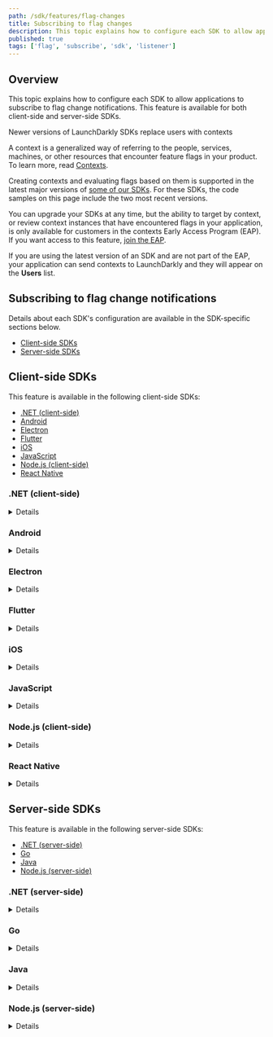 ```yaml
---
path: /sdk/features/flag-changes
title: Subscribing to flag changes
description: This topic explains how to configure each SDK to allow applications to subscribe to flag change notifications.
published: true
tags: ['flag', 'subscribe', 'sdk', 'listener']
---
```


## Overview

This topic explains how to configure each SDK to allow applications to subscribe to flag change notifications. This feature is available for both client-side and server-side SDKs.

<Callout intent="info">
<CalloutTitle>Newer versions of LaunchDarkly SDKs replace users with contexts</CalloutTitle>
<CalloutDescription>

A context is a generalized way of referring to the people, services, machines, or other resources that encounter feature flags in your product. To learn more, read [Contexts](/home/contexts).

Creating contexts and evaluating flags based on them is supported in the latest major versions of [some of our SDKs](/sdk). For these SDKs, the code samples on this page include the two most recent versions.

You can upgrade your SDKs at any time, but the ability to target by context, or review context instances that have encountered flags in your application, is only available for customers in the contexts Early Access Program (EAP). If you want access to this feature, [join the EAP](https://launchdarkly.com/eap).

If you are using the latest version of an SDK and are not part of the EAP, your application can send contexts to LaunchDarkly and they will appear on the **Users** list.

</CalloutDescription>
</Callout>

## Subscribing to flag change notifications

Details about each SDK's configuration are available in the SDK-specific sections below.

* [Client-side SDKs](#client-side-sdks)
* [Server-side SDKs](#server-side-sdks)

## Client-side SDKs

This feature is available in the following client-side SDKs:

* [.NET (client-side)](#net-client-side)
* [Android](#android)
* [Electron](#electron)
* [Flutter](#flutter)
* [iOS](#ios)
* [JavaScript](#javascript)
* [Node.js (client-side)](#nodejs-client-side)
* [React Native](#react-native)

### .NET (client-side)

<Details summary="Expand .NET (client-side) code sample">

The client uses an event pattern which allows your app to subscribe to feature flag changes in real time.

To subscribe to feature flag changes, register listeners for change events from the SDK:

<CodeTabs
  defaultValue="csharp"
  values={[
    { label: 'C#', value: 'csharp', },
    { label: 'C# (.NET SDK versions 1.x)', value: 'dotnet-client-pre-2.0', },
  ]
}>
<CodeTabItem value="csharp">

```csharp
client.FlagTracker.FlagChanged += (sender, eventArgs) => {
    if (eventArgs.Key == "key-for-flag-i-am-watching") {
        DoSomethingWithNewFlagValue(eventArgs.NewBoolValue);
    }
};
```

</CodeTabItem>
<CodeTabItem value="dotnet-client-pre-2.0">

```csharp
client.FlagChanged += (sender, eventArgs) => {
    if (eventArgs.Key == "key-for-flag-i-am-watching") {
        DoSomethingWithNewFlagValue(eventArgs.NewBoolValue);
    }
};
```

</CodeTabItem>
</CodeTabs>

To learn more, read [`IFlagTracker`](https://launchdarkly.github.io/dotnet-client-sdk/api/LaunchDarkly.Sdk.Client.Interfaces.IFlagTracker.html).
</Details>

### Android

<Details summary="Expand Android code sample">

The client uses a listener pattern which allows your app to subscribe to feature flag changes in real time.

To subscribe to feature flag changes, register listeners for change events from the SDK:

<CodeTabs
  defaultValue="java"
  values={[
    { label: 'Java', value: 'java', },
    { label: 'Kotlin', value: 'kotlin' }
  ]
}>
<CodeTabItem value="java">

```java
String flagKey = "yourFlagKey";

FeatureFlagChangeListener listener = new FeatureFlagChangeListener() {
    @Override
    public void onFeatureFlagChange(String flagKey) {
        boolean newValue = LDClient.get().boolVariation(flagKey, false);
    }
};

LDClient.get().registerFeatureFlagListener(flagKey, listener);
```

</CodeTabItem>
<CodeTabItem value="kotlin">

```kotlin
val flagKey = "yourFlagKey"

val listener = FeatureFlagChangeListener {
    val newValue = LDClient.get().boolVariation(flagKey, false)
}

LDClient.get().registerFeatureFlagListener(flagKey, listener)
```

</CodeTabItem>
</CodeTabs>

The flag key passed to `onFeatureFlagChange` is the key of the updated flag, which lets a single listener be registered for multiple flags.

You can also disable listeners by unregistering them:

<CodeTabs
  defaultValue="java"
  values={[
    { label: 'Java', value: 'java', },
    { label: 'Kotlin', value: 'kotlin' }
  ]
}>
<CodeTabItem value="java">

```java
LDClient.get().unregisterFeatureFlagListener(flagKey, listener);
```

</CodeTabItem>
<CodeTabItem value="kotlin">

```kotlin
LDClient.get().unregisterFeatureFlagListener(flagKey, listener)
```

</CodeTabItem>
</CodeTabs>

---

<Callout intent="info">
<CalloutTitle>Availability</CalloutTitle>
<CalloutDescription>

These calls have been available since v2.8.0:

* `LDAllFlagsListener`
* `LDClient.registerAllFlagsListener`
* `LDClient.unregisterAllFlagsListener`

</CalloutDescription>
</Callout>

Additionally, we provide an update listener interface for when you want to be notified when the flag cache is updated. The application provides a class implementing `LDAllFlagsListener` which provides the SDK with the method `onChange`. Whenever the SDK's flag cache is updated, it calls the `onChange` method with a list of flag keys for flags that were updated during the update to the flag cache. If no flag values changed, this list is empty.

Here is an example:

<CodeTabs
  defaultValue="java"
  values={[
    { label: 'Java', value: 'java', },
    { label: 'Kotlin', value: 'kotlin' }
  ]
}>
<CodeTabItem value="java">

```java
LDAllFlagsListener listener = new LDAllFlagsListener() {
    @Override
    public void onChange(List<String> flagKeys) {
        // Get new values for flagKeys or other operations
    }
};

// register all flags listener
LDClient.get().registerAllFlagsListener(listener);
// when done with all flags listener it should be unregistered
LDClient.get().unregisterAllFlagsListener(listener);
```

</CodeTabItem>
<CodeTabItem value="kotlin">

```kotlin
val listener = LDAllFlagsListener {
    // Get new values for flag keys (from implicit "it" list variable) or other operations
}

// register all flags listener
LDClient.get().registerAllFlagsListener(listener)
// when done with all flags listener it should be unregistered
LDClient.get().unregisterAllFlagsListener(listener)
```

</CodeTabItem>
</CodeTabs>
</Details>

### Electron

<Details summary="Expand Electron code sample">

The client uses an event emitter pattern which allows your app to subscribe to feature flag changes in real time.

To subscribe to feature flag changes, register listeners for change events from the SDK:

<CodeTabs
  defaultValue="js"
  values={[
    { label: 'JavaScript', value: 'js', },
  ]
}>
<CodeTabItem value="js">

```js
client.on('change:flag-key-123abc', (newValue, oldValue) => {
  console.log('The flag was ' + oldValue + ' and now it is ' + newValue);
});
```

</CodeTabItem>
</CodeTabs>

Or, you can listen for all feature flag changes:


<CodeTabs
  defaultValue="js"
  values={[
    { label: 'JavaScript', value: 'js', },
  ]
}>
<CodeTabItem value="js">

```js
client.on('change', (allFlagChanges) => {
  Object.keys(allFlagChanges).forEach((key) => {
    console.log('Flag ' + key + ' is now ' + allFlagChanges[key]);
  });
});
```

</CodeTabItem>
</CodeTabs>

Subscribing to `change` events automatically turns on streaming mode, unless you have explicitly set `streaming` to `false`.

</Details>

### Flutter

<Details summary="Expand Flutter code sample">

The client uses an observer pattern which allows your app to subscribe to feature flag changes in real time.

To subscribe to feature flag changes, register listeners for change events from the SDK:

<CodeTabs
  defaultValue="dart"
  values={[
    { label: 'Dart', value: 'dart', },
  ]
}>
<CodeTabItem value="dart">

```dart
LDFlagUpdatedCallback listener = (String flagKey) {
  LDClient.boolVariation(flagKey, false).then((bool val) {
      print('${flagKey}: ${val}');
  });
};

await LDClient.registerFeatureFlagListener('yourFlagKey', listener);
```

</CodeTabItem>
</CodeTabs>

The flag key passed to your `LDFlagUpdatedCallback` is the key of the updated flag, which allows a single listener to be registered for multiple flags.

You can also disable listeners by unregistering them:

<CodeTabs
  defaultValue="dart"
  values={[
    { label: 'Dart', value: 'dart', },
  ]
}>
<CodeTabItem value="dart">

```dart
await LDClient.unregisterFeatureFlagListener(flagKey, listener);
```

</CodeTabItem>
</CodeTabs>

Additionally, we provide a listener interface if you want to be notified any time the flag cache is updated. The application provides a callback that is activated whenever the SDK receives new flag data from the service. It calls with a list of flag keys that were updated. If no flag values changed, this list is empty.

<CodeTabs
  defaultValue="dart"
  values={[
    { label: 'Dart', value: 'dart', },
  ]
}>
<CodeTabItem value="dart">

```dart
LDFlagsReceivedCallback listener = (List<String> flagKeys) {
  print(flagKeys.toString());
};

await LDClient.registerFlagsReceivedListener(listener);
await LDClient.unregisterFlagsReceivedListener(listener);
```

</CodeTabItem>
</CodeTabs>
</Details>

### iOS

<Details summary="Expand iOS code sample">

The client uses an observer pattern which allows your app to subscribe to feature flag changes in real time. To subscribe to feature flag changes, register listeners for change events from the SDK.

The SDK provides methods for listening to a single flag, all flags, or no change to any flag. `observeFlagsUnchanged` is called when the SDK successfully receives an update or comes back online but no flags have changed. If the value of the flag changes, the method executes the handler. It passes in the `changedFlag` containing the old and new flag values, and old and new flag value source.

The SDK retains only weak references to the owner, which lets the client app freely destroy owners without issues. Client apps should use a capture list specifying `[weak self]` inside handlers to avoid retain cycles causing a memory leak.

The SDK executes handlers on the main thread. `LDChangedFlag` does not know the type of `oldValue` or `newValue`. The client app should cast the value into the type needed.

<Callout intent="alert">
<CalloutTitle>LDObserverOwner Lifecycle</CalloutTitle>
<CalloutDescription>

The lifetime of the `LDObserverOwner` must extend for at least as long as you want to receive flag change notifications.

</CalloutDescription>
</Callout>

To configure the client:

<CodeTabs
  defaultValue="swift"
  values={[
    { label: 'Swift', value: 'swift', },
    { label: 'Objective-C', value: 'objc', },
  ]
}>
<CodeTabItem value="swift">

```swift
let flagKey = "flag-key-123abc"
let flagObserverOwner = flagKey as LDObserverOwner

let client = LDClient.get()!

client.observe(keys: [flagKey], owner: flagObserverOwner, handler: { changedFlags in
    if changedFlags[flagKey] != nil {
        // Your code here
    }
})

client.stopObserving(owner: flagObserverOwner)

client.observeFlagsUnchanged(owner: self) {
    client.stopObserving(owner: self as LDObserverOwner)
}

client.observeAll(owner: self) {_ in
    client.stopObserving(owner: self as LDObserverOwner)
}
```

</CodeTabItem>
<CodeTabItem value="objc">

```objectivec
__weak typeof(self) weakSelf = self;
[[LDClient client] observeKeys:self.flagKeys owner:self handler:^(NSDictionary<NSString *,LDChangedFlag *> * _Nonnull changedFlags) {
    __strong typeof(weakSelf) strongSelf = weakSelf;
    for (NSString* flagKey in changedFlags.allKeys) {
        //Your code here
    }
}];
[[LDClient client] observeFlagsUnchangedWithOwner:self handler:^{
    __strong typeof(weakSelf) strongSelf = weakSelf;
    //Your code here
}];
```

</CodeTabItem>
</CodeTabs>
</Details>

### JavaScript

<Details summary="Expand JavaScript code sample">

The client uses an event emitter pattern which allows your app to subscribe to feature flag changes in real time.

To subscribe to all feature flag changes, register listeners for change events from the SDK:

<CodeTabs
  defaultValue="js"
  values={[
    { label: 'JavaScript', value: 'js', },
  ]
}>
<CodeTabItem value="js">

```js
client.on('change', (settings) => {
  console.log('flags changed:', settings);
});
```

</CodeTabItem>
</CodeTabs>

The `settings` object contains a map of updated feature flag keys and values. The map only contains the keys to flags that have changed. You can also subscribe to specific flags.

Here's how:

<CodeTabs
  defaultValue="js"
  values={[
    { label: 'JavaScript', value: 'js', },
  ]
}>
<CodeTabItem value="js">

```js
client.on('change:flag-key-123abc', (value, previous) => {
  console.log('flag-key-123abc changed:', value, '(' + previous + ')');
});
```

</CodeTabItem>
</CodeTabs>
</Details>

### Node.js (client-side)

<Details summary="Expand Node.js (client-side) code sample">

The client uses an event emitter pattern which allows your app to subscribe to feature flag changes in real time.

To subscribe to all feature flag changes, register listeners for change events from the SDK:

<CodeTabs
  defaultValue="js"
  values={[
    { label: 'JavaScript', value: 'js', },
  ]
}>
<CodeTabItem value="js">

```js
client.on('change', allChanges => {
  console.log('flags changed:', JSON.stringify(allChanges));
});
```

</CodeTabItem>
</CodeTabs>

The `allChanges` object contains a map of updated feature flag keys and values. The map only contains the keys to flags that have changed. You can also subscribe to specific flags.

Here's how:

<CodeTabs
  defaultValue="js"
  values={[
    { label: 'JavaScript', value: 'js', },
  ]
}>
<CodeTabItem value="js">

```js
client.on('change:flag-key-123abc', (value, previous) => {
  console.log('flag-key-123abc changed:', value, '(was ' + previous + ')');
});
```

</CodeTabItem>
</CodeTabs>
</Details>

### React Native

<Details summary="Expand React Native code sample">

For an app to perform real-time updates, it must register listeners for updates from the SDK for each flag you want it to watch.

Here's how:

<CodeTabs
  defaultValue="js"
  values={[
    { label: 'JavaScript', value: 'js', },
  ]
}>
<CodeTabItem value="js">

```js
if (this.state.listeners.hasOwnProperty(key)) {
  return;
}
let listener = value => Alert.alert('Listener Callback', value);
client.registerFeatureFlagListener('flag-key-123abc', listener);
this.setState({listeners: {...this.state.listeners, ...{['flag-key-123abc']: listener}}});
```

</CodeTabItem>
</CodeTabs>

You can also disable listeners by unregistering them:

<CodeTabs
  defaultValue="js"
  values={[
    { label: 'JavaScript', value: 'js', },
  ]
}>
<CodeTabItem value="js">

```js
this.state.client.unregisterFeatureFlagListener('flag-key-123abc', this.state.listeners['flag-key-123abc']);
let {['flag-key-123abc']: omit, ...newListeners} = this.state.listeners;
this.setState({listeners: newListeners});
```

</CodeTabItem>
</CodeTabs>
</Details>

## Server-side SDKs

This feature is available in the following server-side SDKs:

* [.NET (server-side)](#net-server-side)
* [Go](#go)
* [Java](#java)
* [Node.js (server-side)](#nodejs-server-side)

### .NET (server-side)

<Details summary="Expand .NET (server-side) code sample">

<Callout intent="info">
<CalloutTitle>This feature is not available in all SDK versions</CalloutTitle>
<CalloutDescription>

The .NET SDK only supports subscribing to flag changes in versions 6.0.0 and higher.

</CalloutDescription>
</Callout>

The SDK provides an event-based mechanism to notify you when flag configurations change. [`LDClient.FlagTracker`](https://launchdarkly.github.io/dotnet-server-sdk/api/LaunchDarkly.Sdk.Server.LdClient.html#LaunchDarkly_Sdk_Server_LdClient_FlagTracker) returns an interface for this mechanism, [`IFlagTracker`](https://launchdarkly.github.io/dotnet-server-sdk/api/LaunchDarkly.Sdk.Server.Interfaces.IFlagTracker.html).

Any event handler that you add to the [`IFlagTracker.FlagChanged`](https://launchdarkly.github.io/dotnet-server-sdk/api/LaunchDarkly.Sdk.Server.Interfaces.IFlagTracker.html#LaunchDarkly_Sdk_Server_Interfaces_IFlagTracker_FlagChanged) event will be called with a [`FlagChangeEvent`](https://launchdarkly.github.io/dotnet-server-sdk/api/LaunchDarkly.Sdk.Server.Interfaces.FlagChangeEvent.html) whenever there is a change in any feature flag's configuration, or in anything else that could indirectly affect the flag value, such as a prerequisite flag or a segment that the flag uses.

The event data consists only of the flag key. It does not contain a flag value, because in server-side SDKs, there is no such thing as a flag value except when it is evaluated for a specific context.

The listener method is called synchronously from a background task.

Here's how:

<CodeTabs
  defaultValue="csharp"
  values={[
    { label: 'C#', value: 'csharp', },
  ]
}>
<CodeTabItem value="csharp">

```csharp
void LogWheneverAnyFlagChanges(LdClient client) {
    client.FlagTracker.FlagChanged += (sender, event) =>
    {
        Console.WriteLine("Flag \"{0}\" has changed", event.Key);
    };
}
```

</CodeTabItem>
</CodeTabs>

To listen for changes in flag values for a specific flag key and context, use [`IFlagTracker.FlagValueChangeHandler()`](https://launchdarkly.github.io/dotnet-server-sdk/api/LaunchDarkly.Sdk.Server.Interfaces.IFlagTracker.html#LaunchDarkly_Sdk_Server_Interfaces_IFlagTracker_FlagValueChangeHandler_). It calls your code with a [`FlagValueChangeEvent`](https://launchdarkly.github.io/dotnet-server-sdk/api/LaunchDarkly.Sdk.Server.Interfaces.FlagValueChangeEvent.html). This is equivalent to re-evaluating the flag for that context whenever there is a change in that flag. Because flag values can have different data types, the value is reported using the general type [`LdValue`](https://launchdarkly.github.io/dotnet-server-sdk/api/LaunchDarkly.Sdk.LdValue.html).

<CodeTabs
  defaultValue="csharp"
  values={[
    { label: 'C#, .NET SDK 7.0', value: 'csharp', },
    { label: 'C#, .NET SDK 6.x', value: 'csharp-6.x', },
  ]
}>
<CodeTabItem value="csharp">

```csharp
void LogWheneverOneFlagChangesForOneContext(LdClient client, string flagKey, Context context) {
    client.FlagTracker.FlagChanged += client.FlagTracker.FlagValueChangeHandler(
        flagKey,
        context,
        (sender, event) =>
        {
            Console.WriteLine(
                "Flag \"{0}\" for context \"{1}\" has changed from {2} to {3}",
                flagKey,
                context.Key,
                event.OldValue,
                event.NewValue
            );
        });
}
```

</CodeTabItem>
<CodeTabItem value="csharp-6.x">

```csharp
void LogWheneverOneFlagChangesForOneUser(LdClient client, string flagKey, User user) {
    client.FlagTracker.FlagChanged += client.FlagTracker.FlagValueChangeHandler(
        flagKey,
        user,
        (sender, event) =>
        {
            Console.WriteLine(
                "Flag \"{0}\" for user \"{1}\" has changed from {2} to {3}",
                flagKey,
                user.Key,
                event.OldValue,
                event.NewValue
            );
        });
}
```

</CodeTabItem>
</CodeTabs>
</Details>

### Go

<Details summary="Expand Go code sample">

<Callout intent="info">
<CalloutTitle>This feature is not available in all SDKs or versions</CalloutTitle>
<CalloutDescription>

The Go SDK only supports subscribing to flag changes in versions 5.0.0 and higher.

</CalloutDescription>
</Callout>

The Go SDK provides a channel-based mechanism to notify you when flag configurations change. The [`LDClient.GetFlagTracker()`](https://pkg.go.dev/github.com/launchdarkly/go-server-sdk/v6#LDClient.GetFlagTracker) method returns an interface for this mechanism called [`FlagTracker`](https://pkg.go.dev/github.com/launchdarkly/go-server-sdk/v6/interfaces#FlagTracker).

Calling `GetFlagTracker().AddFlagChangeListener()` provides a channel that receives a [`FlagChangeEvent`](https://pkg.go.dev/github.com/launchdarkly/go-server-sdk/v6/interfaces#FlagChangeEvent) whenever there is a change in any feature flag's configuration. These changes include anything that could indirectly affect the flag value, such as a prerequisite flag or a segment that the flag uses.

The event data consists only of the flag key. It does not contain a flag value, because in server-side SDKs, flags only have values when they are evaluated for a specific evaluation context.

<CodeTabs
  defaultValue="go"
  values={[
    { label: 'Go SDK v6.0', value: 'go', },
    { label: 'Go SDK v5.x', value: 'go-v5' },
  ]
}>
<CodeTabItem value="go">

```go
import (
    "log"
    ld "github.com/launchdarkly/go-server-sdk/v6"
)

func logWheneverAnyFlagChanges(client *ld.LDClient) {
    updateCh := client.GetFlagTracker().AddFlagChangeListener()
    go func() {
        for event := range updateCh {
            log.Printf("Flag %q has changed", event.Key)
        }
    }()
}
```

</CodeTabItem>
<CodeTabItem value="go-v5">

```go
import (
    "log"
    ld "gopkg.in/launchdarkly/go-server-sdk.v5"
)

func logWheneverAnyFlagChanges(client *ld.LDClient) {
    updateCh := client.GetFlagTracker().AddFlagChangeListener()
    go func() {
        for event := range updateCh {
            log.Printf("Flag %q has changed", event.Key)
        }
    }()
}
```

</CodeTabItem>
</CodeTabs>

To listen for changes in flag values for a specific flag key and context, use `GetFlagTracker().AddFlagValueChangeListener()`, which provides [`FlagValueChangeEvent`](https://pkg.go.dev/github.com/launchdarkly/go-server-sdk/v6/interfaces#FlagValueChangeEvent)s. This is equivalent to re-evaluating the flag for that context whenever `AddFlagChangeListener()` reports a change in that flag. Because flag values can have different data types, the value is reported using the general type [`ldvalue.Value`](https://pkg.go.dev/github.com/launchdarkly/go-sdk-common/v3@v3.0.0/ldvalue#Value).

<CodeTabs
  defaultValue="go"
  values={[
    { label: 'Go SDK v6.0', value: 'go', },
    { label: 'Go SDK v5.x', value: 'go-v5' },
  ]
}>
<CodeTabItem value="go">

```go
import (
    "log"
    ld "github.com/launchdarkly/go-server-sdk/v6"
    "github.com/launchdarkly/go-sdk-common/v3/ldcontext"
    "github.com/launchdarkly/go-sdk-common/v3/ldvalue"
)

func logWheneverOneFlagChangesForOneUser(client *ld.LDClient, flagKey string, context ldcontext.Context) {
    updateCh := client.GetFlagTracker().AddFlagValueChangeListener(flagKey, context, ldvalue.Null())
    go func() {
        for event := range updateCh {
            log.Printf("Flag %q for context %q has changed from %s to %s", event.Key,
                context.Key(), event.OldValue, event.NewValue)
        }
    }()
}
```

</CodeTabItem>
<CodeTabItem value="go-v5">

```go
import (
    "log"
    ld "gopkg.in/launchdarkly/go-server-sdk.v5"
    "gopkg.in/launchdarkly/go-sdk-common.v2/lduser"
    "gopkg.in/launchdarkly/go-sdk-common.v2/ldvalue"
)

func logWheneverOneFlagChangesForOneUser(client *ld.LDClient, flagKey string, user lduser.User) {
    updateCh := client.GetFlagTracker().AddFlagValueChangeListener(flagKey, user, ldvalue.Null())
    go func() {
        for event := range updateCh {
            log.Printf("Flag %q for user %q has changed from %s to %s", event.Key,
                user.GetKey(), event.OldValue, event.NewValue)
        }
    }()
}
```

</CodeTabItem>
</CodeTabs>

With both of these methods, it is the caller's responsibility to consume values from the channel. Letting values accumulate in the channel can cause an SDK goroutine to be blocked.
</Details>

### Java

<Details summary="Expand Java code sample">

<Callout intent="info">
<CalloutTitle>This feature is not available in all SDK versions</CalloutTitle>
<CalloutDescription>

The Java SDK only supports subscribing to flag changes in versions 5.0.0 and higher.

</CalloutDescription>
</Callout>

The SDK provides a listener-based mechanism to notify you when flag configurations change. The [`LDClient.getFlagTracker()`](https://javadoc.io/doc/com.launchdarkly/launchdarkly-java-server-sdk/latest/com/launchdarkly/sdk/server/LDClient.html#getFlagTracker()) method returns an interface for this mechanism, [`FlagTracker`](https://javadoc.io/doc/com.launchdarkly/launchdarkly-java-server-sdk/latest/com/launchdarkly/sdk/server/interfaces/FlagTracker.html).

Calling [`getFlagTracker().addFlagChangeListener`](https://javadoc.io/doc/com.launchdarkly/launchdarkly-java-server-sdk/latest/com/launchdarkly/sdk/server/interfaces/FlagTracker.html#addFlagChangeListener(com.launchdarkly.sdk.server.interfaces.FlagChangeListener)) calls your listener with a [`FlagChangeEvent`](https://javadoc.io/doc/com.launchdarkly/launchdarkly-java-server-sdk/latest/com/launchdarkly/sdk/server/interfaces/FlagChangeEvent.html) whenever there is a change in any feature flag's configuration, or in anything else that could indirectly affect the flag value, such as a prerequisite flag or a user segment that the flag uses.

The event data consists only of the flag key. It does not contain a flag value, because in server-side SDKs, there is no such thing as a flag value except when it is evaluated for a specific set of user properties.

The listener method is called from a worker thread.

Here's how:

<CodeTabs
  defaultValue="java"
  values={[
    { label: 'Java', value: 'java', },
  ]
}>
<CodeTabItem value="java">

```java
void logWheneverAnyFlagChanges(LDClient client) {
    client.getFlagTracker().addFlagChangeListener(event -> {
        System.out.printf("Flag \"%s\" has changed\n", event.getKey());
    });
}
```

</CodeTabItem>
</CodeTabs>

To listen for changes in flag values for a specific flag key and context, use [`getFlagTracker().addFlagValueChangeListener`](https://javadoc.io/doc/com.launchdarkly/launchdarkly-java-server-sdk/latest/com/launchdarkly/sdk/server/interfaces/FlagTracker.html#addFlagValueChangeListener(java.lang.String,com.launchdarkly.sdk.LDContext,com.launchdarkly.sdk.server.interfaces.FlagValueChangeListener)), which provides [`FlagValueChangeEvent`](https://javadoc.io/doc/com.launchdarkly/launchdarkly-java-server-sdk/latest/com/launchdarkly/sdk/server/interfaces/FlagValueChangeEvent.html)s. This is equivalent to re-evaluating the flag for that context whenever `addFlagChangeListener()` reports a change in that flag. Because flag values can have different data types, the value is reported using the general type [`LDValue`](https://javadoc.io/doc/com.launchdarkly/launchdarkly-java-server-sdk/latest/com/launchdarkly/sdk/LDValue.html).

<CodeTabs
  defaultValue="java"
  values={[
    { label: 'Java SDK v6.0', value: 'java', },
    { label: 'Java SDK v5.x', value: 'java-v5', },
  ]
}>
<CodeTabItem value="java">

```java
void logWheneverOneFlagChangesForOneContext(LDClient client, string flagKey, LDContext context) {
    client.getFlagTracker().addFlagValueChangeListener(flagKey, context, event -> {
        System.out.printf("Flag \"%s\" for context \"%s\" has changed from %s to %s\n", event.getKey(),
            context.getKey(), event.getOldValue(), event.getNewValue());
    });
}
```

</CodeTabItem>
<CodeTabItem value="java-v5">

```java
void logWheneverOneFlagChangesForOneUser(LDClient client, string flagKey, LDUser user) {
    client.getFlagTracker().addFlagValueChangeListener(flagKey, user, event -> {
        System.out.printf("Flag \"%s\" for user \"%s\" has changed from %s to %s\n", event.getKey(),
            user.getKey(), event.getOldValue(), event.getNewValue());
    });
}
```

</CodeTabItem>
</CodeTabs>
</Details>

### Node.js (server-side)

<Details summary="Expand Node.js (server-side) code sample">

The SDK provides an event-based mechanism to notify you when flag configurations change.

For example, imagine you have a feature flag named `flag-key-123abc`. If the SDK detects a change in `flag-key-123abc`'s configuration, or in anything else that could indirectly affect the flag value, such as a prerequisite flag or a user segment that `flag-key-123abc` uses, it emits two events.

These events are:

* `"update"` and
* `"update:flag-key-123abc"`

You can listen for `"update:flag-key-123abc"` if you only want to know about updates affecting that flag specifically, or `"update"` if you want to be notified about all updates.

For both of these event kinds, an extra parameter is sent to event listeners. This object has the single property `key`, with its value set to the flag key. If you listened for the general `"update"` event, this lets you know which flag changed.

The event parameter does not contain the flag value. In server-side SDKs, there is no such thing as a flag value except when it is evaluated for a specific set of user properties.

To find out what the effect, if any, of the configuration change was, call `variation()` after receiving an update event.

Here is an example:

<CodeTabs
  defaultValue="js"
  values={[
    { label: 'JavaScript', value: 'js', },
  ]
}>
<CodeTabItem value="js">

```js
client.on('update', (param) => {
  console.log('a flag was changed: ' + param.key);
});

client.on('update:flag-key-123abc', () => {
  console.log('the flag-key-123abc flag was changed');
});
```

</CodeTabItem>
</CodeTabs>
</Details>
